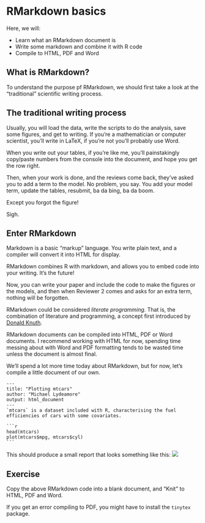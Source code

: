 # RMarkdown basics {#rmarkdown}

Here, we will:

  - Learn what an RMarkdown document is
  - Write some markdown and combine it with R code
  - Compile to HTML, PDF and Word

## What is RMarkdown?

To understand the purpose pf RMarkdown, we should first take a look at the
"traditional" scientific writing process.

## The traditional writing process

Usually, you will load the data, write the scripts to do the analysis, save some
figures, and get to writing. If you're a mathematician or computer scientist,
you'll write in LaTeX, if you're not you'll probably use Word.

When you write out your tables, if you're like me, you'll painstakingly
copy/paste numbers from the console into the document, and hope you get the row
right.

Then, when your work is done, and the reviews come back, they've asked you to
add a term to the model. No problem, you say. You add your model term, update
the tables, resubmit, ba da bing, ba da boom.

Except you forgot the figure!

Sigh.

## Enter RMarkdown

Markdown is a basic "markup" language. You write plain text, and a compiler will
convert it into HTML for display.

RMarkdown combines R with markdown, and allows you to embed code into your
writing. It's the future!

Now, you can write your paper and include the code to make the figures or the
models, and then when Reviewer 2 comes and asks for an extra term, nothing will
be forgotten.

RMarkdown could be considered *literate programming*. That is, the combination
of literature and programming, a concept first introduced by [Donald
Knuth](https://en.wikipedia.org/wiki/Donald_Knuth).

RMarkdown documents can be compiled into HTML, PDF or Word documents. I
recommend working with HTML for now, spending time messing about with Word and
PDF formatting tends to be wasted time unless the document is almost final.

We'll spend a lot more time today about RMarkdown, but for now, let's compile a
little document of our own.


    ---
    title: "Plotting mtcars"
    author: "Michael Lydeamore"
    output: html_document
    ---
    `mtcars` is a dataset included with R, characterising the fuel efficiencies of cars with some covariates.
    
    ```r
    head(mtcars)
    plot(mtcars$mpg, mtcars$cyl)
    ```

This should produce a small report that looks something like this:
![](figures/rmd-tutorial-report.png)


## Exercise

Copy the above RMarkdown code into a blank document, and "Knit" to HTML, PDF and
Word.

If you get an error compiling to PDF, you might have to install the `tinytex`
package.